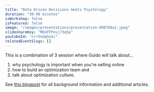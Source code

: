 ```yaml
---
title: "Data Driven Decisions meets Psychology"
duration: "30-90 minutes"
isWorkshop: false
isFeatured: false
image: "/images/presentations/presentation-998768a1.jpeg"
slideshareKey: "MDnFFPovj73q5p"
youtubeId: "crr5ndqSe5c"
relatedEventSlugs: []
---
```


This is a combination of 3 session where Guido will talk about...

1. why psychology is important when you're selling online
2. how to build an optimization team and
3. talk about optimization culture.

See [this blogpost](https://www.gui.do/presentation/data-driven-decisions-meets-psychology) for all background information and additional articles.
